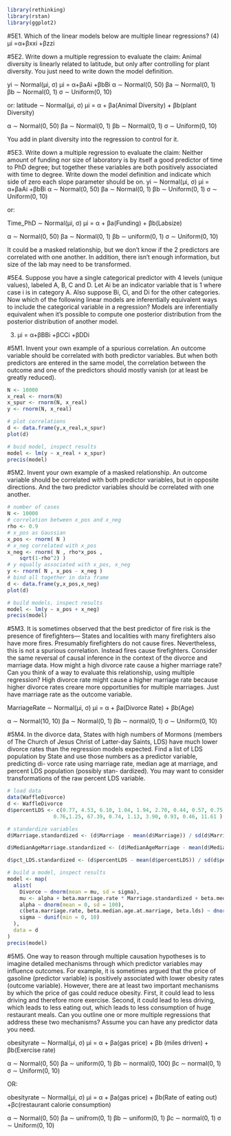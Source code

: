 ```r
library(rethinking)
library(rstan)
library(ggplot2)
```


#5E1. Which of the linear models below are multiple linear regressions?
(4) μi =α+βxxi +βzzi

#5E2. Write down a multiple regression to evaluate the claim: Animal diversity is linearly related to latitude, but only after controlling for plant diversity. You just need to write down the model definition.

yi ∼ Normal(μi, σ)
μi = α+βaAi +βbBi
α ∼ Normal(0, 50) 
βa ∼ Normal(0, 1) 
βb ∼ Normal(0, 1)
σ ∼ Uniform(0, 10)

or:
latitude ∼ Normal(μi, σ)
μi =  α + βa(Animal Diversity) + βb(plant Diversity)

α ∼ Normal(0, 50) 
βa ∼ Normal(0, 1) 
βb ∼ Normal(0, 1)
σ ∼ Uniform(0, 10)

You add in plant diversity into the regression to control for it.

#5E3. Write down a multiple regression to evaluate the claim: Neither amount of funding nor size of laboratory is by itself a good predictor of time to PhD degree; but together these variables are both positively associated with time to degree. Write down the model definition and indicate which side of zero each slope parameter should be on.
yi ∼ Normal(μi, σ)
μi = α+βaAi +βbBi
α ∼ Normal(0, 50) 
βa ∼ Normal(0, 1) 
βb ∼ Uniform(0, 1)
σ ∼ Uniform(0, 10)

or:

Time_PhD ∼ Normal(μi, σ)
μi = α + βa(Funding) + βb(Labsize)

α ∼ Normal(0, 50) 
βa ∼ Normal(0, 1) 
βb ∼ uniform(0, 1)
σ ∼ Uniform(0, 10)

It could be a masked relationship, but we don't know if the 2 predictors are correlated with one another. In addition, there isn't enough information, but size of the lab may need to be transformed.

#5E4. Suppose you have a single categorical predictor with 4 levels (unique values), labeled A, B, C and D. Let Ai be an indicator variable that is 1 where case i is in category A. Also suppose Bi, Ci, and Di for the other categories. Now which of the following linear models are inferentially equivalent ways to include the categorical variable in a regression? Models are inferentially equivalent when it’s possible to compute one posterior distribution from the posterior distribution of another model.

(3) μi = α+βBBi +βCCi +βDDi

#5M1. Invent your own example of a spurious correlation. An outcome variable should be correlated with both predictor variables. But when both predictors are entered in the same model, the correlation between the outcome and one of the predictors should mostly vanish (or at least be greatly reduced).
```r

N <- 10000
x_real <- rnorm(N)
x_spur <- rnorm(N, x_real)
y <- rnorm(N, x_real)

# plot correlations
d <- data.frame(y,x_real,x_spur)
plot(d)

# buid model, inspect results
model <- lm(y ~ x_real + x_spur)
precis(model)
```



#5M2. Invent your own example of a masked relationship. An outcome variable should be correlated with both predictor variables, but in opposite directions. And the two predictor variables should be correlated with one another.
```r
 
# number of cases
N <- 10000
# correlation between x_pos and x_neg
rho <- 0.9
# x_pos as Gaussian
x_pos <- rnorm( N )
# x_neg correlated with x_pos
x_neg <- rnorm( N , rho*x_pos ,  
    sqrt(1-rho^2) )
# y equally associated with x_pos, x_neg
y <- rnorm( N , x_pos - x_neg )
# bind all together in data frame
d <- data.frame(y,x_pos,x_neg)
plot(d)

# build models, inspect results
model <- lm(y ~ x_pos + x_neg)
precis(model)

```


#5M3. It is sometimes observed that the best predictor of fire risk is the presence of firefighters— States and localities with many firefighters also have more fires. Presumably firefighters do not cause fires. Nevertheless, this is not a spurious correlation. Instead fires cause firefighters. Consider the same reversal of causal inference in the context of the divorce and marriage data. How might a high divorce rate cause a higher marriage rate? Can you think of a way to evaluate this relationship, using multiple regression?
High divorce rate might cause a higher marriage rate because higher divorce rates creare more opportunities for multiple marriages. Just have marriage rate as the outcome variable.

MarriageRate ∼ Normal(μi, σ)
μi =  α + βa(Divorce Rate) + βb(Age)

α ∼ Normal(10, 10) 
βa ∼ Normal(0, 1) 
βb ∼ normal(0, 1)
σ ∼ Uniform(0, 10)

#5M4. In the divorce data, States with high numbers of Mormons (members of The Church of Jesus Christ of Latter-day Saints, LDS) have much lower divorce rates than the regression models expected. Find a list of LDS population by State and use those numbers as a predictor variable, predicting di- vorce rate using marriage rate, median age at marriage, and percent LDS population (possibly stan- dardized). You may want to consider transformations of the raw percent LDS variable.
```r
# load data
data(WaffleDivorce)
d <- WaffleDivorce
d$percentLDS <- c(0.77, 4.53, 6.10, 1.04, 1.94, 2.70, 0.44, 0.57, 0.75, 0.82, 5.20, 26.23, 0.45, 0.67, 0.90, 1.30, 0.79, 0.64, 0.82, 0.72, 0.40, 0.45, 0.59, 0.73, 1.16, 4.80, 1.30, 6.13, 0.65, 0.37, 3.33, 0.41, 0.84, 1.49, 0.53, 1.22, 3.72, 0.40, 0.39, 0.81, 1.22,
               0.76,1.25, 67.39, 0.74, 1.13, 3.90, 0.93, 0.46, 11.61 )

# standardize variables
d$Marriage.standardized <- (d$Marriage - mean(d$Marriage)) / sd(d$Marriage)

d$MedianAgeMarriage.standardized <- (d$MedianAgeMarriage - mean(d$MedianAgeMarriage)) / sd(d$MedianAgeMarriage)

d$pct_LDS.standardized <- (d$percentLDS - mean(d$percentLDS)) / sd(d$percentLDS)

# build a model, inspect results
model <- map(
  alist(
    Divorce ~ dnorm(mean = mu, sd = sigma),
    mu <- alpha + beta.marriage.rate * Marriage.standardized + beta.median.age.at.marriage * MedianAgeMarriage.standardized + beta.lds * pct_LDS.standardized,
    alpha ~ dnorm(mean = 0, sd = 100),
    c(beta.marriage.rate, beta.median.age.at.marriage, beta.lds) ~ dnorm(mean = 0, sd = 10),
    sigma ~ dunif(min = 0, 10)
  ),
  data = d
)
precis(model)
```


#5M5. One way to reason through multiple causation hypotheses is to imagine detailed mechanisms through which predictor variables may influence outcomes. For example, it is sometimes argued that the price of gasoline (predictor variable) is positively associated with lower obesity rates (outcome variable). However, there are at least two important mechanisms by which the price of gas could reduce obesity. First, it could lead to less driving and therefore more exercise. Second, it could lead to less driving, which leads to less eating out, which leads to less consumption of huge restaurant meals. Can you outline one or more multiple regressions that address these two mechanisms? Assume you can have any predictor data you need.

obesityrate ∼ Normal(μi, σ)
μi =  α + βa(gas price) + βb (miles driven) + βb(Exercise rate)

α ∼ Normal(0, 50) 
βa ∼ uniform(0, 1) 
βb ∼ normal(0, 100)
βc ∼ normal(0, 1)
σ ∼ Uniform(0, 10)

OR:

obesityrate ∼ Normal(μi, σ)
μi = α + βa(gas price) + βb(Rate of eating out) +βc(restaurant calorie consumption)

α ∼ Normal(0, 50) 
βa ∼ unifrom(0, 1) 
βb ∼ uniform(0, 1)
βc ∼ normal(0, 1)
σ ∼ Uniform(0, 10)


